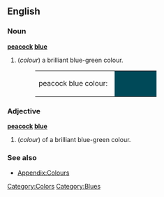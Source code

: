 ==English==

===Noun===
'''[[peacock]] [[blue]]'''
#(''colour'') a brilliant blue-green colour.
#:<table><tr><td>peacock blue colour: &nbsp;</td><td bgcolor="#004958" width="80">&nbsp; </td></tr></table>

===Adjective===
'''[[peacock]] [[blue]]'''
#(''colour'') of a brilliant blue-green colour.

===See also===
*[[Wiktionary_Appendix:Colours|Appendix:Colours]]

[[Category:Colors]]
[[Category:Blues]]